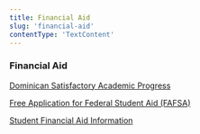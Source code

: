 ```yaml
---
title: Financial Aid
slug: 'financial-aid'
contentType: 'TextContent'
---
```


### Financial Aid

[Dominican Satisfactory Academic Progress](https://www.dominican.edu/admissions/tuition-and-financial-aid/financial-aid-policies/satisfactory-academic-progress)

[Free Application for Federal Student Aid (FAFSA)](https://studentaid.gov/h/apply-for-aid/fafsa)

[Student Financial Aid Information](https://www.makeschool.com/computer-science-degree/tuition-and-aid)
